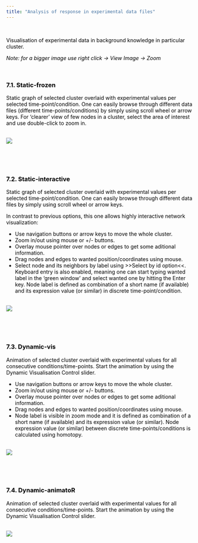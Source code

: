 ---
title: "Analysis of response in experimental data files"
---



</br>

<font color='black'>
Visualisation of experimental data in background knowledge in particular cluster.

<i>Note: for a bigger image use right click -> View Image -> Zoom</i>

</br>

<h3 id="Static-frozen">7.1. Static-frozen</h3>

Static graph of selected cluster overlaid with experimental values per selected time-point/condition. One can easily browse through different data files (different time-points/conditions) by simply using scroll wheel or arrow keys. For 'clearer' view of few nodes in a cluster, select the area of interest and use double-click to zoom in.
</br>
</br>

![](staticFrozen.jpg)

</br>

</br>

<h3 id="Static-interactive">7.2. Static-interactive</h3>

Static graph of selected cluster overlaid with experimental values per selected time-point/condition. One can easily browse through different data files by simply using scroll wheel or arrow keys.

In contrast to previous options, this one allows highly interactive network visualization:

* Use navigation buttons or arrow keys to move the whole cluster.
* Zoom in/out using mouse or +/- buttons.
* Overlay mouse pointer over nodes or edges to get some aditional information.
* Drag nodes and edges to wanted position/coordinates using mouse.
* Select node and its neighbors by label using >>Select by id option<<. Keyboard entry is also enabled, meaning one can start typing wanted label in the 'green window' and select wanted one by hitting the Enter key. Node label is defined as combination of a short name (if available) and its expression value (or similar) in discrete time-point/condition.
</br>
</br>

![](staticVis.jpg)

</br>

</br>

<h3 id="Dynamic-vis">7.3. Dynamic-vis</h3>


Animation of selected cluster overlaid with experimental values for all consecutive conditions/time-points. Start the animation by using the Dynamic Visualisation Control slider.

* Use navigation buttons or arrow keys to move the whole cluster.
* Zoom in/out using mouse or +/- buttons.
* Overlay mouse pointer over nodes or edges to get some aditional information.
* Drag nodes and edges to wanted position/coordinates using mouse.
* Node label is visible in zoom mode and it is defined as combination of a short name (if available) and its expression value (or similar). Node expression value (or similar) between discrete time-points/conditions is calculated using homotopy.
</br>
</br>

![](dynamicVis.jpg)

</br>

</br>

<h3 id="Dynamic-animatoR">7.4. Dynamic-animatoR</h3>

Animation of selected cluster overlaid with experimental values for all consecutive conditions/time-points. Start the animation by using the Dynamic Visualisation Control slider.
</br>
</br>


![](dynamicAnimator.jpg)
</font>

